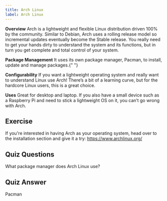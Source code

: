 ```yaml
---
title: Arch Linux
label: Arch Linux
---
```


<b>Overview</b>
Arch is a lightweight and flexible Linux distribution driven 100% by the community.
Similar to Debian, Arch uses a rolling release model so incremental updates eventually
become the Stable release. You really need to get your hands dirty to understand
the system and its functions, but in turn you get complete and total control of your
system.

<b>Package Management</b>
It uses its own package manager, Pacman, to install, update and manage packages.{" "}

<b>Configurability</b>
If you want a lightweight operating system and really want to understand Linux use
Arch! There’s a bit of a learning curve, but for the hardcore Linux users, this is
a great choice.

<b>Uses</b>
Great for desktop and laptop. If you also have a small device such as a Raspberry
Pi and need to stick a lightweight OS on it, you can’t go wrong with Arch.

## Exercise

If you're interested in having Arch as your operating system, head over to the installation section and give it a try: <a href='https://www.archlinux.org/'>https://www.archlinux.org/</a>

## Quiz Questions

What package manager does Arch Linux use?

## Quiz Answer

Pacman
